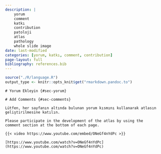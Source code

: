 ```yaml
---
description: |
    yorum
    comment
    katkı
    contribution
    patoloji
    atlas
    pathology
    whole slide image
date: last-modified
categories: [yorum, katkı, comment, contribution]
page-layout: full
bibliography: references.bib
---
```



```r

source("./R/language.R")
output_type <- knitr::opts_knit$get("rmarkdown.pandoc.to")

```





```asis
# Yorum Ekleyin {#sec-yorum}
```


```asis
# Add Comments {#sec-comments}
```


```asis
Lütfen, her sayfanın altında bulunan yorum kısmını kullanarak atlasın geliştirilmesine katılın.
```


```asis
Please participate in the development of the atlas by using the comment section at the bottom of each page.
```


```asis

{{< video https://www.youtube.com/embed/ONeGf4nYdPc >}}

```

```asis

[https://www.youtube.com/watch?v=ONeGf4nYdPc](https://www.youtube.com/watch?v=ONeGf4nYdPc)

```

